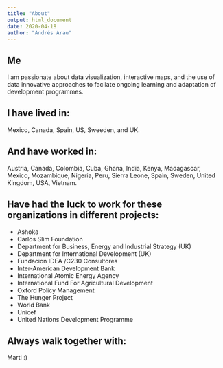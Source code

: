 ```yaml
---
title: "About"
output: html_document
date: 2020-04-18
author: "Andrés Arau"
---
```



## Me

I am passionate about data visualization, interactive maps, and the use of data innovative approaches to facilate ongoing learning and adaptation of development programmes.

## I have lived in:

Mexico, Canada, Spain, US, Sweeden, and UK.

## And have worked in:

Austria, Canada, Colombia, Cuba, Ghana, India, Kenya, Madagascar, Mexico, Mozambique, Nigeria, Peru, Sierra Leone, Spain, Sweden, United Kingdom, USA, Vietnam.

## Have had the luck to work for these organizations in different projects:

* Ashoka
* Carlos Slim Foundation
* Department for Business, Energy and Industrial Strategy (UK)
* Department for International Development (UK)
* Fundacion IDEA /C230 Consultores
* Inter-American Development Bank
* International Atomic Energy Agency
* International Fund For Agricultural Development
* Oxford Policy Management
* The Hunger Project
* World Bank
* Unicef
* United Nations Development Programme


## Always walk together with:

Marti :)

